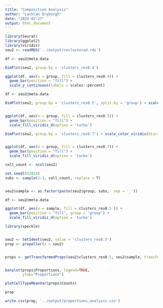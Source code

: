 ```yaml
---
title: "Composition Analysis"
author: "Lachlan Dryburgh"
date: "2024-02-27"
output: html_document
---
```


```r
library(Seurat)
library(ggplot2)
library(viridis)
seu2 <- readRDS('../output/reclustered.rds')
```

```r
df <- seu2@meta.data

DimPlot(seu2, group.by = 'clusters_res0.4')

ggplot(df, aes(x = group, fill = clusters_res0.4)) +
  geom_bar(position = "fill") +
  scale_y_continuous(labels = scales::percent)
```
```r
df <- seu2@meta.data

DimPlot(seu2, group.by = 'clusters_res0.5', split.by = 'group') + scale_color_viridis(discrete=TRUE, option="turbo")


ggplot(df, aes(x = group, fill = clusters_res0.5)) +
  geom_bar(position = "fill") +
  scale_fill_viridis_d(option = 'turbo')
```
```r
DimPlot(seu2, group.by = 'clusters_res0.7') + scale_color_viridis(discrete=TRUE, option="turbo")


ggplot(df, aes(x = group, fill = clusters_res0.7)) +
  geom_bar(position = "fill") +
  scale_fill_viridis_d(option = 'turbo')
```
```r
cell_count <- ncol(seu2)

set.seed(632024)
subs <- sample(1:3, cell_count, replace = T)


seu2$sample <- as.factor(paste(seu2$group, subs,  sep = '_'))

df <- seu2@meta.data

ggplot(df, aes(x = sample, fill = clusters_res0.5 )) +
  geom_bar(position = "fill", group = 'group') +
  scale_fill_viridis_d(option = 'turbo')
```
```r
library(speckle)


seu2 <- SetIdent(seu2, value = 'clusters_res0.5')
prop <- propeller(x = seu2)


props <- getTransformedProps(seu2$clusters_res0.5, seu2$sample, transform="logit")


barplot(props$Proportions, legend=TRUE, 
        ylab="Proportions")

plotCellTypeMeanVar(props$Counts)

prop
```
```r
write.csv(prop, '../output/proportions_analysis.csv')
```


